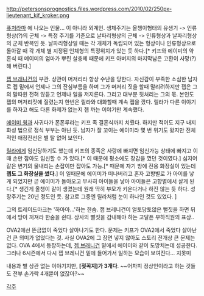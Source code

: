 http://petersonsprognostics.files.wordpress.com/2010/02/250px-lieutenant_kif_kroker.png

[[퓨처라마]] 에 나오는 인물... 이 아니라 외계인.
생체주기는 올챙이형태의 유생기 -> 인류형상(?)의 군체 -> 특정 주기를 기준으로 날파리형상의 군체 -> 인류형상과 날파리형상의 군체 반복인 듯. 날파리형상일 때는 각 개체가 독립되어 있는 형상이나 인류형상으로 돌아갈 때 각 개체 별 지정된 인체형의 특정위치가 있는 듯 하다.[* 키프와 에이미의 약혼식 때 메이미의 엄마가 뿌린 살충제 때문에 키프 아버지의 마지막남은 고환이 사망(?)해 버린다.]

[[젭 브래니건]]의 부관. 상관이 머저리라 항상 수난을 당한다. 자신감이 부족한 소심한 남자로 젭 밑에서 언제나 그의 잔심부름을 하며 그가 머저리 짓을 할때 말리려하지만 젭은 그의 말따윈 전혀 않듣고 언제나 일을 저지른다. 그리고 대부분 뒷처리는 그의 몫. 본인도 젭의 머저리짓에 질렸는지 한번은 릴라와 대화할때 계속 젭을 깠다. 릴라가 다른 이야기를 하자고 해도 다른 화제가 없는지 젭 까는 이야기만 계속했다.

[[에이미 웡]]과 사귀다가 폰폰루라는 키프 족 결혼식까지 치뤘다. 하지만 적어도 지구 내지 화성 법으로 정식 부부는 아닌 듯. 남자가 잘 꼬이는 에이미라 몇 번 위기도 왔지만 전체적인 애정전선은 별 탈 없어 보인다.

[[릴라]]에게 임신당하기도 했는데 키프의 종족은 사랑에 빠지면 임신가능 상태에 빠지고 이때 손만 잡아도 임신할 수 가 있다.[* 이 때문에 평소에도 장갑을 꼈던 것이였다.] 심지어 같은 변기의 물내리는 손잡이만 잡아도 가능.[* 때문에 자기 방에 전용 화장실이 있는데 '''젭도 그 화장실을 썼다.'''] 이 일때문에 에이미가 떠나버리고 혼자 고향별로 가 아이를 낳게 되었지만 곧 에이미가 돌아오고 무사히 아이들을 낳아 아이들은 고향별에서 살게 된다.[* 생긴게 올챙이 같이 생겼는데 원래 딱히 부모가 키운다거나 하진 않는 듯 하다. 성장주기는 20년 정도인 듯. 참고로 그중엔 릴라처럼 눈이 하나인 것도 있었다. ]

그의 트레이드마크는 '하아아...'하는 한숨. 잽 브레니건이 얼토당토않은 뻘짓을 하면 뒤에서 땅이 꺼져라 한숨을 쉰다. 상사의 뻘짓을 감내해야 하는 고달픈 부하직원의 표상..

OVA2에선 뜬금없이 죽었다 살아나기도 한다. 문제는 키프가 OVA2에서 죽었다 살아난건 큰 의미가 없었다는 것. 사실 OVA2에 그 장면 넣지 않아도 스토리 전개상 큰 문제는 없다. OVA 4에서 등장하는데, [[젭 브래니건]] 밑에서 에이미와 같이 도망치는데 성공한다. 그러나 6시즌에서 다시 젭 브레니건 밑에 들어가서 일하는 모습이 보여진다... 지못미

내용과 별 상관 없는 이야기지만, '''[젖꼭지]가 3개다'''. ~~어차피 정상인이라고 하는 것들도 전부 손가락 4개뿐이 없잖아?~~

[[각주]]
